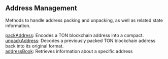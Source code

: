 
## Address Management

Methods to handle address packing and unpacking, as well as related state information.

[packAddress](/ton-api/addressmanagement/packAddress): Encodes a TON blockchain address into a compact. \
[unpackAddress](/ton-api/addressmanagement/unpackAddress): Decodes a previously packed TON blockchain address back into its original format. \
[addressBook](/ton-api/addressmanagement/addressBook): Retrieves information about a specific address

<Space h={16} />
<GetStarted />